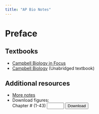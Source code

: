 ```yaml
---
title: "AP Bio Notes"
---
```


# Preface {-}

## Textbooks
- [Campbell Biology in Focus](https://drive.google.com/uc?export=download&id=1psB9_RvLbvb29f7wpxXm5B1moAnLgM9f)
- [Campbell Biology](https://drive.google.com/uc?export=download&id=1_FAslC0hqf276vZ6FiNmfi4fXj2dopJJ) (Unabridged textbook)

## Additional resources
- [More notes](https://drive.google.com/file/d/1F60xvNtyReV8deqlMydJd0gAT008mWQZ/view)
- Download figures:  
    Chapter # (1-43) <input type="number" id="chapter" min="1" max="43"> <button type="button" id="download">Download</button>

<script>
    document.getElementById("download").onclick = function() {
        var x = document.getElementById("chapter").value;
        if (!x || x < 1 || x > 43 || parseInt(x) != x) {
            window.alert("Invalid chapter number");
        } else {
            if (x < 10)
                x = "0" + x;
            var link = document.createElement("a");
            link.target = "_blank";
            link.href = "https://media.pearsoncmg.com/bc/bc_campbell_biologyinfocus_1_msa/student_art/" + x + "_art_for_students.zip"
            document.body.appendChild(link);
            link.click();
            link.remove();
        }
    }
</script>
